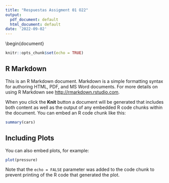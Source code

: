 ```yaml
---
title: "Respuestas Assigment 01 O22"
output:
  pdf_document: default
  html_document: default
date: '2022-09-02'
---
```


\documentclass{oxmathproblems}
\usepackage{blindtext}
\usepackage{hyperref}
\usepackage{geometry}
%define the page header/title info
\course{ITAM - Métodos Estadísticos para C.Pol y R.I.}
\oxfordterm{Repaso de Estadística 2}
\sheetnumber{1}

\sheettitle{}

\extrawidth{2cm}

\begin{document}









```r
knitr::opts_chunk$set(echo = TRUE)
```

## R Markdown

This is an R Markdown document. Markdown is a simple formatting syntax for authoring HTML, PDF, and MS Word documents. For more details on using R Markdown see <http://rmarkdown.rstudio.com>.

When you click the **Knit** button a document will be generated that includes both content as well as the output of any embedded R code chunks within the document. You can embed an R code chunk like this:

```r
summary(cars)
```

## Including Plots

You can also embed plots, for example:

```r
plot(pressure)
```

Note that the `echo = FALSE` parameter was added to the code chunk to prevent printing of the R code that generated the plot.

